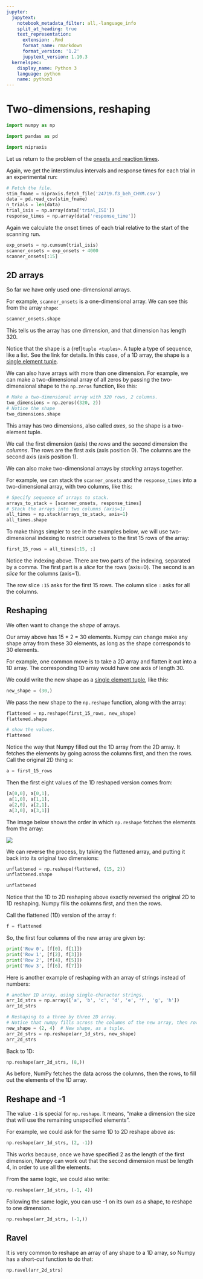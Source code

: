 ```yaml
---
jupyter:
  jupytext:
    notebook_metadata_filter: all,-language_info
    split_at_heading: true
    text_representation:
      extension: .Rmd
      format_name: rmarkdown
      format_version: '1.2'
      jupytext_version: 1.10.3
  kernelspec:
    display_name: Python 3
    language: python
    name: python3
---
```


# Two-dimensions, reshaping

```python
import numpy as np

import pandas as pd

import nipraxis
```

Let us return to the problem of the [onsets and reaction
times](numpy_intro.Rmd).

Again, we get the interstimulus intervals and response times for each trial in
an experimental run:

```python
# Fetch the file.
stim_fname = nipraxis.fetch_file('24719.f3_beh_CHYM.csv')
data = pd.read_csv(stim_fname)
n_trials = len(data)
trial_isis = np.array(data['trial_ISI'])
response_times = np.array(data['response_time'])
```

Again we calculate the onset times of each trial relative to the start of the
scanning run.

```python
exp_onsets = np.cumsum(trial_isis)
scanner_onsets = exp_onsets + 4000
scanner_onsets[:15]
```

## 2D arrays

So far we have only used one-dimensional arrays.

For example, `scanner_onsets` is a one-dimensional array.  We can see this from
the array `shape`:

```python
scanner_onsets.shape
```

This tells us the array has one dimension, and that dimension has length 320.

Notice that the shape is a {ref}`tuple <tuples>`.  A tuple a type of sequence,
like a list.  See the link for details.  In this case, of a 1D array, the shape
is a [single element tuple](length_one_tuples.Rmd).

We can also have arrays with more than one dimension.  For example, we can make
a two-dimensional array of all zeros by passing the two-dimensional shape to
the `np.zeros` function, like this:

```python
# Make a two-dimensional array with 320 rows, 2 columns.
two_dimensions = np.zeros((320, 2))
# Notice the shape
two_dimensions.shape
```

This array has two dimensions, also called *axes*, so the shape is a
two-element tuple. 

We call the first dimension (axis) the *rows* and the second dimension the
*columns*.  The rows are the first axis (axis position 0).  The columns are the
second axis (axis position 1).

We can also make two-dimensional arrays by *stacking* arrays together.

For example, we can stack the `scanner_onsets` and the `response_times` into a
two-dimensional array, with two columns, like this:

```python
# Specify sequence of arrays to stack.
arrays_to_stack = [scanner_onsets, response_times]
# Stack the arrays into two columns (axis=1)
all_times = np.stack(arrays_to_stack, axis=1)
all_times.shape
```

To make things simpler to see in the examples below, we will use
two-dimensional indexing to restrict ourselves to the first 15 rows of the
array:


```python
first_15_rows = all_times[:15, :]
```

Notice the indexing above.  There are two parts of the indexing, separated by a
comma.  The first part is a *slice* for the rows (axis=0).  The second is an
*slice* for the columns (axis=1).

The row slice `:15` asks for the first 15 rows.  The column slice `:` asks for
all the columns.


## Reshaping


We often want to change the *shape* of arrays.

Our array above has 15 * 2 = 30 elements.  Numpy can change make any shape array from these 30 elements, as long as the shape corresponds to 30 elements.

For example, one common move is to take a 2D array and flatten it out into a 1D
array.  The corresponding 1D array would have one axis of length 30.

We could write the new shape as a [single element
tuple](length_one_tuples.Rmd), like this:

```python
new_shape = (30,)
```

We pass the new shape to the `np.reshape` function, along with the array:

```python
flattened = np.reshape(first_15_rows, new_shape)
flattened.shape
```

```python
# show the values.
flattened
```

Notice the way that Numpy filled out the 1D array from the 2D array.  It
fetches the elements by going across the columns first, and then the rows.
Call the original 2D thing `a`:

```python
a = first_15_rows
```

Then the first eight values of the 1D reshaped version comes from:

```python
[a[0,0], a[0,1],
 a[1,0], a[1,1],
 a[2,0], a[2,1],
 a[3,0], a[3,1]]
```

The image below shows the order in which `np.reshape` fetches the elements from the array:

![](images/2d_reshape.svg)


We can reverse the process, by taking the flattened array, and putting it back
into its original two dimensions:

```python
unflattened = np.reshape(flattened, (15, 2))
unflattened.shape
```

```python
unflattened
```

Notice that the 1D to 2D reshaping above exactly reversed the original 2D to 1D
reshaping. Numpy fills the columns first, and then the rows.

Call the flattened (1D) version of the array `f`:

```python
f = flattened
```

So, the first four columns of the new array are given by:

```python
print('Row 0', [f[0], f[1]])
print('Row 1', [f[2], f[3]])
print('Row 2', [f[4], f[5]])
print('Row 3', [f[6], f[7]])
```

Here is another example of reshaping with an array of strings instead of numbers:

```python
# another 1D array, using single-character strings.
arr_1d_strs = np.array(['a', 'b', 'c', 'd', 'e', 'f', 'g', 'h'])
arr_1d_strs
```

```python
# Reshaping to a three by three 2D array.
# Notice that numpy fills across the columns of the new array, then rows.
new_shape = (2, 4)  # New shape, as a tuple.
arr_2d_strs = np.reshape(arr_1d_strs, new_shape)
arr_2d_strs
```

Back to 1D:

```python
np.reshape(arr_2d_strs, (8,))
```

As before, NumPy fetches the data across the columns, then the rows, to fill
out the elements of the 1D array.

## Reshape and -1

The value `-1` is special for `np.reshape`.  It means, "make a dimension the
size that will use the remaining unspecified elements".

For example, we could ask for the same 1D to 2D reshape above as:

```python
np.reshape(arr_1d_strs, (2, -1))
```

This works because, once we have specified 2 as the length of the first
dimension, Numpy can work out that the second dimension must be length 4, in
order to use all the elements.

From the same logic, we could also write:

```python
np.reshape(arr_1d_strs, (-1, 4))
```

Following the same logic, you can use -1 on its own as a shape, to reshape to
one dimension.

```python
np.reshape(arr_2d_strs, (-1,))
```

## Ravel

It is very common to reshape an array of any shape to a 1D array, so Numpy has
a short-cut function to do that:

```python
np.ravel(arr_2d_strs)
```
